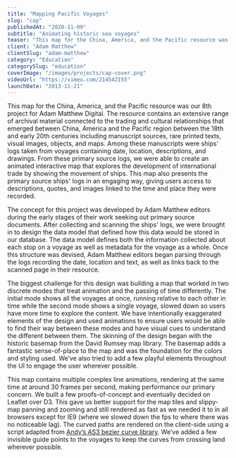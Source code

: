 ```yaml
---
title: "Mapping Pacific Voyages"
slug: "cap"
publishedAt: "2020-11-09"
subtitle: "Animating historic sea voyages"
teaser: "This map for the China, America, and the Pacific resource was our 8th project for Adam Matthew Digital."
client: "Adam Matthew"
clientSlug: "adam-matthew"
category: "Education"
categorySlug: "education"
coverImage: "/images/projects/cap-cover.png"
videoUrl: "https://vimeo.com/214542155"
launchDate: "2013-11-21"
---
```


This map for the China, America, and the Pacific resource was our 8th project for Adam Matthew Digital. The resource contains an extensive range of archival material connected to the trading and cultural relationships that emerged between China, America and the Pacific region between the 18th and early 20th centuries including manuscript sources, rare printed texts, visual images, objects, and maps. Among these manuscripts were ships' logs taken from voyages containing date, location, descriptions, and drawings. From these primary source logs, we were able to create an animated interactive map that explores the development of international trade by showing the movement of ships. This map also presents the primary source ships' logs in an engaging way, giving users access to descriptions, quotes, and images linked to the time and place they were recorded.

The concept for this project was developed by Adam Matthew editors during the early stages of their work seeking out primary source documents. After collecting and scanning the ships' logs, we were brought in to design the data model that defined how this data would be stored in our database. The data model defines both the information collected about each stop on a voyage as well as metadata for the voyage as a whole. Once this structure was devised, Adam Matthew editors began parsing through the logs recording the date, location and text, as well as links back to the scanned page in their resource.

The biggest challenge for this design was building a map that worked in two discrete modes that treat animation and the passing of time differently. The initial mode shows all the voyages at once, running relative to each other in time while the second mode shows a single voyage, slowed down so users have more time to explore the content. We have intentionally exaggerated elements of the design and used animations to ensure users would be able to find their way between these modes and have visual cues to understand the different between them. The skinning of the design began with the historic basemap from the David Rumsey map library. The basemap adds a fantastic sense-of-place to the map and was the foundation for the colors and styling used. We’ve also tried to add a few playful elements throughout the UI to engage the user wherever possible.

This map contains multiple complex line animations, rendering at the same time at around 30 frames per second, making performance our primary concern. We built a few proofs-of-concept and eventually decided on Leaflet over D3. This gave us better support for the map tiles and slippy-map panning and zooming and still rendered as fast as we needed it to in all browsers except for IE9 (where we slowed down the fps to where there was no noticeable lag). The curved paths are rendered on the client-side using a script adapted from [Andy’s AS3 bezier curve library](http://andywoodruff.com/blog/actionscript-curves-update/). We’ve added a few invisible guide points to the voyages to keep the curves from crossing land wherever possible.
